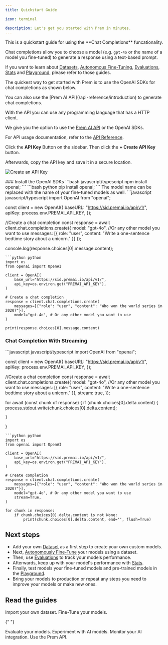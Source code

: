 ```yaml
---
title: Quickstart Guide

icon: terminal

description: Let's get you started with Prem in minutes.
---
```

<Note>
This is a quickstart guide for using the **Chat Completions** funcationality. 

Chat completions allow you to choose a model (e.g. `gpt-4o` or the name of a model you fine-tuned) to generate a response using a text-based prompt.

If you want to learn about [Datasets](/datasets/overview), [Autonomous Fine-Tuning](/finetuning/overview), [Evaluations](/evaluations/overview), [Stats](/stats/overview) and [Playground](/playground/overview), please refer to those guides.
</Note>


The quickest way to get started with Prem is to use the OpenAI SDKs for chat completions as shown below.

<Note>
You can also use the [Prem AI API](/api-reference/introduction) to generate chat completions. 

With the API you can use any programming language that has a HTTP client.

We give you the option to use the [Prem AI API](/api-reference/introduction) or the OpenAI SDKs.
 
For API usage documentation, refer to the [API Reference](/api-reference/introduction).
</Note>

<Steps>
<Step title="Create an API Key 🔑">

Click the **API Key** Button on the sidebar. Then click the **+ Create API Key** button. 

Afterwards, copy the API key and save it in a secure location.

<img
  src="https://static.premai.io/prem-saas-docs/get-started/quick-start/create-api-key.png"
  alt="Create an API Key"
/>



</Step>

<Step title="Install the OpenAI SDKs">
### Install the OpenAI SDKs
<CodeGroup>
```bash javascript/typescript
npm install openai;
```
```bash python
pip install openai;
```
</CodeGroup>
</Step>

<Step title="Perfrom A Chat Completion">
<Note>
The model name can be replaced with the name of your fine-tuned models as well.
</Note>                      
<CodeGroup>
```javascript javascript/typescript
import OpenAI from "openai";

const client = new OpenAI({
    baseURL: "https://sid.premai.io/api/v1/",
    apiKey: process.env.PREMAI_API_KEY,
});

//Create a chat completion
const response = await client.chat.completions.create({
    model: "gpt-4o", //Or any other model you want to use
    messages: [{ role: "user", content: "Write a one-sentence bedtime story about a unicorn." }]
});

console.log(response.choices[0].message.content);
```
```python python
import os
from openai import OpenAI

client = OpenAI(
    base_url="https://sid.premai.io/api/v1/",
    api_key=os.environ.get("PREMAI_API_KEY"),
)

# Create a chat completion
response = client.chat.completions.create(
    messages=[{"role": "user", "content": "Who won the world series in 2020?"}],
    model="gpt-4o", # Or any other model you want to use
)

print(response.choices[0].message.content)
```
</CodeGroup>

### Chat Completion With Streaming
<CodeGroup>
```javascript javascript/typescript
import OpenAI from "openai";

const client = new OpenAI({
    baseURL: "https://sid.premai.io/api/v1/",
    apiKey: process.env.PREMAI_API_KEY,
});

//Create a chat completion
const response = await client.chat.completions.create({
    model: "gpt-4o", //Or any other model you want to use
    messages: [{ role: "user", content: "Write a one-sentence bedtime story about a unicorn." }],
    stream: true,
});

for await (const chunk of response) {
    if (chunk.choices[0].delta.content) {
        process.stdout.write(chunk.choices[0].delta.content);
        
    }
}
```
```python python
import os
from openai import OpenAI

client = OpenAI(
    base_url="https://sid.premai.io/api/v1/",
    api_key=os.environ.get("PREMAI_API_KEY"),
)

# Create completion
response = client.chat.completions.create(
    messages=[{"role": "user", "content": "Who won the world series in 2020?"}],
    model="gpt-4o", # Or any other model you want to use
    stream=True,
)

for chunk in response:
    if chunk.choices[0].delta.content is not None:
        print(chunk.choices[0].delta.content, end='', flush=True)
```
</CodeGroup>
</Step>
</Steps>



## Next steps

- Add your own [Dataset](/datasets/overview) as a first step to create your own custom models.
- Next, [Autonomously Fine-Tune](/finetuning/overview) your models using a dataset.
- Then, use [Evaluations](/evaluations/overview) to track your models performance.
- Afterwards, keep up with your model's performance with [Stats](/stats/overview).
- Finally, test models your fine-tuned models and pre-trained models in the [Playground](/playground/overview).
- Bring your models to production or repeat any steps you need to improve your models or make new ones.

## Read the guides

<CardGroup cols={3}>
<Card title="Datasets" icon="database" href="/datasets/overview">
  Import your own dataset.
</Card>


<Card title="Autonomous Fine-Tuning" icon="robot" href="/finetuning/overview">
    Fine-Tune your models.
</Card>

{" "}

<Card title="Evaluations" icon="flask" href="/evaluations/overview">
    Evaluate your models.
</Card>

</CardGroup>

<CardGroup cols={3}>
  <Card title="Playground" icon="play" href="/playground/overview">
    Experiment with AI models.
  </Card>
  <Card title="Stats" icon="chart-line" href="/stats/overview">
    Monitor your AI integration.
  </Card>
  <Card title="API" icon="code" href="/api-reference/introduction">
    Use the Prem API.
  </Card>
</CardGroup>


